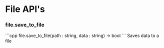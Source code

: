
# File API's
### file.save_to_file
<DeprecatedBadge type="" customMessage="Not implemented until v1.0.1">
</DeprecatedBadge>
```cpp
file.save_to_file(path : string, data : string) -> bool
```
Saves data to a file